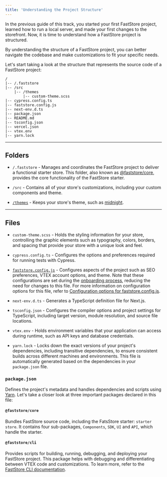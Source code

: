 ```yaml
---
title: 'Understanding the Project Structure'
---
```


In the previous guide of this track, you started your first FastStore project, learned how to run a local server, and made your first changes to the storefront. Now, it is time to understand how a FastStore project is structured.

By understanding the structure of a FastStore project, you can better navigate the codebase and make customizations to fit your specific needs.

Let's start taking a look at the structure that represents the source code of a FastStore project:

```
/
|-- /.faststore
|-- /src
    |-- /themes
        |-- custom-theme.scss
|-- cypress.config.ts
|-- faststore.config.js
|-- next-env.d.ts
|-- package.json
|-- README.md
|-- tsconfig.json
|-- vercel.json
|-- vtex.env
|-- yarn.lock
```

---

## Folders

- `/.faststore` - Manages and coordinates the FastStore project to deliver a functional starter store. This folder, also known as [@faststore/core](https://developers.vtex.com/docs/guides/faststore/project-structure-overview#packagejson), provides the core functionality of the FastStore starter.

- `/src` - Contains all of your store's customizations, including your custom components and theme.

- [`/themes`](https://developers.vtex.com/docs/guides/faststore/themes-overview#available-themes) - Keeps your store's theme, such as [midnight](https://developers.vtex.com/docs/guides/faststore/themes-midnight).

---

## Files

- `custom-theme.scss` - Holds the styling information for your store, controlling the graphic elements such as typography, colors, borders, and spacing that provide your store with a unique look and feel.

- `cypress.config.ts` - Configures the options and preferences required for running tests with Cypress.

- [`faststore.config.js`](https://developers.vtex.com/docs/guides/faststore/project-structure-config-options) - Configures aspects of the project such as SEO preferences, VTEX account options, and theme. Note that these configurations are set during the [onboarding process](https://developers.vtex.com/docs/guides/faststore/1-onboarding-overview), reducing the need for changes to this file.
For more information on configuration options for this file, refer to [Configuration options for faststore.config.js](https://developers.vtex.com/docs/guides/faststore/project-structure-config-options).

- `next-env.d.ts` - Generates a TypeScript definition file for Next.js.
  
- `tsconfig.json` - Configures the compiler options and project settings for TypeScript, including target version, module resolution, and source file locations.

- `vtex.env` - Holds environment variables that your application can access during runtime, such as API keys and database credentials.

- `yarn.lock` - Locks down the exact versions of your project's dependencies, including transitive dependencies, to ensure consistent builds across different machines and environments. This file is automatically generated based on the dependencies in your `package.json` file.

### `package.json`

Defines the project's metadata and handles dependencies and scripts using [Yarn](https://yarnpkg.com/migration/overview). Let's take a closer look at three important packages declared in this file:

#### `@faststore/core`

Bundles FastStore source code, including the FatsStore starter: `starter store`. It contains four sub-packages, `Components`, `SDK`, `UI` and `API`, which handle the starter.

#### `@faststore/cli`

Provides scripts for building, running, debugging, and deploying your FastStore project. This package helps with debugging and differentiating between VTEX code and customizations. To learn more, refer to the [FastStore CLI documentation](https://developers.vtex.com/docs/guides/faststore/getting-started-3-faststore-cli).
